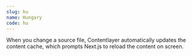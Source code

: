 ```yaml
---
slug: hu
name: Hungary
code: hu
---
```


When you change a source file, Contentlayer automatically updates the content cache, which prompts
Next.js to reload the content on screen.
